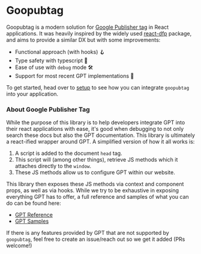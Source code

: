 # Goopubtag
 
Goopubtag is a modern solution for [Google Publisher tag](https://developers.google.com/publisher-tag/guides/get-started) in React applications. It was heavily inspired by the widely used [react-dfp](https://www.npmjs.com/package/react-dfp) package, and aims to provide a similar DX but with some improvements:

- Functional approach (with hooks) 🪝
- Type safety with typescript 🎉
- Ease of use with `debug` mode 🛠️
- Support for most recent GPT implementations 🚀

To get started, head over to [setup](/introduction/setup) to see how you can integrate `goopubtag` into your application.

### About Google Publisher Tag

While the purpose of this library is to help developers integrate GPT into their react applications with ease, it's good when debugging to not only search these docs but also the GPT documentation. This library is ultimately a react-ified wrapper around GPT. A simplified version of how it all works is:

1. A script is added to the document `head` tag.
2. This script will (among other things), retrieve JS methods which it attaches directly to the `window`.
3. These JS methods allow us to configure GPT within our website.

This library then exposes these JS methods via context and component props, as well as via hooks. While we try to be exhaustive in exposing everything GPT has to offer, a full reference and samples of what you can do can be found here:

- [GPT Reference](https://developers.google.com/publisher-tag/reference)
- [GPT Samples](https://developers.google.com/publisher-tag/samples)

If there is any features provided by GPT that are not supported by `goopubtag`, feel free to create an issue/reach out so we get it added (PRs welcome!)